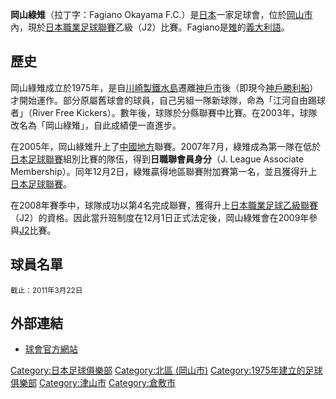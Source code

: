 {{Unreferenced |time=2009-03-09T07:05:23+00:00 }}
{{noteTA|G1=足球|G2=JLeague}}
{{Football club infobox
| clubname   = 岡山綠雉<br /> Fagiano Okayama F.C.
| image      = [[File:FagianoOkayama.png|180px]]
| fullname   = {{lang|ja|ファジアーノ岡山FC}}
| nickname   = Fagiano
| founded    = 1975年
| ground     = City Light球場
| capacity   = 20,000
| chairman   = 北川真也
| manager    = [[有馬賢二|有馬賢二]]
| league     = [[日本職業足球乙級聯賽|日本職業足球乙級聯賽]]
| season     = 2021
| position   = 日乙，第 11 位
| shirtsupplier = PENALTY
| pattern_la1=|pattern_b1=|pattern_ra1=
| leftarm1=000033|body1=DF2844|rightarm1=DF2844|shorts1=000033|socks1=000033
| pattern_la2=|pattern_b2=|pattern_ra2=
| leftarm2=FFFFFF|body2=FFFFFF|rightarm2=FFFFFF|shorts2=FFFFFF|socks2=FFFFFF
}} 

{{japanese|japanese=ファジアーノ岡山|kana=ファジアーノおかやま|romaji=Fajiāno Okayama}}

'''岡山綠雉'''（拉丁字：Fagiano Okayama F.C.）是[[日本|日本]]一家足球會，位於[[岡山市|岡山市]]內，現於[[日本職業足球聯賽|日本職業足球聯賽]]乙級（J2）比賽。Fagiano是[[雉|雉]]的[[義大利語|義大利語]]。

== 歷史 ==
岡山綠雉成立於1975年，是自[[川崎製鐵水島|川崎製鐵水島]]遷離[[神戶市|神戶市]]後（即現今[[神戶勝利船|神戶勝利船]]）才開始運作。部分原屬舊球會的球員，自己另組一隊新球隊，命為「江河自由踢球者」（River Free Kickers）。數年後，球隊於分縣聯賽中比賽。在2003年，球隊改名為「岡山綠雉」，自此成績便一直進步。

在2005年，岡山綠雉升上了[[中國地方|中國地方]]聯賽。2007年7月，綠雉成為第一隊在低於[[日本足球聯賽|日本足球聯賽]]組別比賽的隊伍，得到'''日職聯會員身分'''（J. League Associate Membership）。同年12月2日，綠雉贏得地區聯賽附加賽第一名，並且獲得升上[[日本足球聯賽|日本足球聯賽]]。

在2008年賽季中，球隊成功以第4名完成聯賽，獲得升上[[日本職業足球乙級聯賽|日本職業足球乙級聯賽]]（J2）的資格。因此當升班制度在12月1日正式法定後，岡山綠雉會在2009年參與[[2009年日本職業足球聯賽|J2]]比賽。

== 球員名單 ==
<small>截止：2011年3月22日</small>
{{Fs start}}
{{Fs player|no=1|nat=South Korea|name=[[李彰剛|李彰剛]]|pos=GK}}
{{Fs player|no=2|nat=Japan|name=[[澤口雅彥|澤口雅彥]]|pos=DF}}
{{Fs player|no=3|nat=Japan|name=[[後藤圭太|後藤圭太]]|pos=DF}}
{{Fs player|no=4|nat=Japan|name=[[近藤徹志|近藤徹志]]|pos=DF}}
{{Fs player|no=5|nat=Bulgaria|name=[[艾利恩·史杜恩洛夫|艾利恩·史杜恩洛夫]]|pos=DF}}
{{Fs player|no=6|nat=Japan|name=[[野本安啟|野本安啟]]|pos=DF}}
{{Fs player|no=7|nat=Japan|name=[[妹尾隆佑|妹尾隆佑]]|pos=MF}}
{{Fs player|no=8|nat=Japan|name=[[千明聖典|千明聖典]]|pos=MF}}
{{Fs player|no=9|nat=Japan|name=[[岸田裕樹|岸田裕樹]]|pos=FW}}
{{Fs player|no=10|nat=Japan|name=[[川原周剛|川原周剛]]|pos=MF}}
{{Fs player|no=11|nat=Japan|name=[[桑田慎一朗|桑田慎一朗]]|pos=MF}}
{{Fs player|no=13|nat=Japan|name=[[山中誠晃|山中誠晃]]|pos=DF}}
{{Fs player|no=14|nat=Japan|name=[[小林優希|小林優希]]|pos=MF}}
{{Fs player|no=15|nat=Japan|name=[[三木良太|三木良太]]|pos=FW}}
{{Fs player|no=16|nat=Japan|name=[[金光榮大|金光榮大]]|pos=MF}}
{{Fs player|no=17|nat=Japan|name=[[大道廣幸|大道廣幸]]|pos=MF}}
{{Fs player|no=18|nat=Japan|name=[[竹田忠嗣|竹田忠嗣]]|pos=MF}}
{{Fs player|no=19|nat=Japan|name=[[中野裕太|中野裕太]]|pos=FW}}
{{Fs player|no=20|nat=Japan|name=[[白谷建人|白谷建人]]|pos=FW}}
{{Fs player|no=21|nat=Japan|name=[[真子秀德|真子秀德]]|pos=GK}}
{{Fs player|no=22|nat=Japan|name=[[臼井仁志|臼井仁志]]|pos=MF}}
{{Fs player|no=23|nat=Japan|name=[[植田龍仁朗|植田龍仁朗]]|pos=DF}}
{{Fs player|no=24|nat=Japan|name=[[坂本和哉|坂本和哉]]|pos=DF}}
{{Fs mid}}
{{Fs player|no=25|nat=Japan|name=[[田所諒|田所諒]]|pos=DF}}
{{Fs player|no=26|nat=Japan|name=[[馬場悠|馬場悠]]|pos=DF}}
{{Fs player|no=27|nat=Japan|name=[[新中剛史|新中剛史]]|pos=FW}}
{{Fs player|no=28|nat=Japan|name=[[仙石廉|仙石廉]]|pos=MF}}
{{Fs player|no=29|nat=Japan|name=[[中牧大輔|中牧大輔]]|pos=GK}}
{{Fs player|no=30|nat=Japan|name=[[一柳夢吾|一柳夢吾]]|pos=DF}}
{{Fs player|no=31|nat=Japan|name=[[西園譽志|西園譽志]]|pos=DF}}
{{Fs player|no=32|nat=Japan|name=[[牧浦裕司|牧浦裕司]]|pos=MF}}
{{Fs player|no=33|nat=Japan|name=[[小寺優輝|小寺優輝]]|pos=MF}}
{{Fs player|no=34|nat=Japan|name=[[加門亮兵|加門亮兵]]|pos=MF}}
{{Fs player|no=35|nat=Japan|name=[[久木田紳吾|久木田紳吾]]|pos=FW}}
{{Fs player|no=36|nat=Japan|name=[[角島康介|角島康介]]|pos=FW}}
{{Fs player|no=37|nat=Japan|name=[[山本拓矢|山本拓矢]]|pos=FW}}
{{Fs player|no=38|nat=Japan|name=[[三村真|三村真]]|pos=FW}}
{{Fs player|no=39|nat=Japan|name=[[福本尚純|福本尚純]]|pos=MF}}
{{Fs player|no=40|nat=Japan|name=[[篠原弘次郎|篠原弘次郎]]|pos=DF}}
{{Fs player|no=41|nat=Japan|name=[[椎名一馬|椎名一馬]]|pos=GK}}
{{Fs player|no=42|nat=Japan|name=[[竹內翼|竹內翼]]|pos=FW}}
{{Fs player|no=43|nat=Japan|name=[[岡崎和也|岡崎和也]]|pos=DF}}
{{Fs player|no=44|nat=Brazil|name=[[法比奧·岡|法比奧·岡]]|pos=MF}}
{{Fs player|no=45|nat=Japan|name=[[石原崇兆|石原崇兆]]|pos=MF}}
{{Fs player|no=-|nat=Brazil|name=[[吉亚哥·若尔热·奥诺里奥|吉亚哥·若尔热·奥诺里奥]]|pos=FW}}
{{Fs end}}

== 外部連結 ==
* [http://www.fagiano-okayama.com/ 球會官方網站] {{Wayback|url=http://www.fagiano-okayama.com/ |date=20110714223609 }} {{ja}}

{{fb start}}
{{日本職業足球聯賽}}
{{fb end}}

{{DEFAULTSORT:Fagiano Okayama FC}}
[[Category:日本足球俱樂部|Category:日本足球俱樂部]]
[[Category:北區_(岡山市)|Category:北區 (岡山市)]]
[[Category:1975年建立的足球俱樂部|Category:1975年建立的足球俱樂部]]
[[Category:津山市|Category:津山市]]
[[Category:倉敷市|Category:倉敷市]]